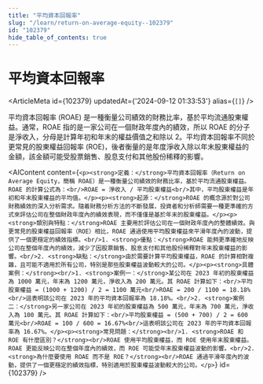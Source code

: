 ```yaml
---
title: "平均資本回報率"
slug: "/learn/return-on-average-equity--102379"
id: "102379"
hide_table_of_contents: true
---
```



# 平均資本回報率

<ArticleMeta id={102379} updatedAt={'2024-09-12 01:33:53'} alias={`[]`} />
<div className='border-solid border-b border-t-0 my-4 border-[var(--ifm-color-gray-300)]' />

平均資本回報率 (ROAE) 是一種衡量公司績效的財務比率，基於平均流通股東權益。通常，ROAE 指的是一家公司在一個財政年度內的績效，所以 ROAE 的分子是淨收入，分母是計算年初和年末的權益價值之和除以 2。平均資本回報率不同於更常見的股東權益回報率 (ROE)，後者衡量的是年度淨收入除以年末股東權益的金額，該金額可能受股票銷售、股息支付和其他股份稀釋的影響。

<AIContent content={`<p><strong>定義：</strong>平均資本回報率（Return on Average Equity，簡稱 ROAE）是一種衡量公司績效的財務比率，基於平均流通股東權益。ROAE 的計算公式為：<br/>ROAE = 淨收入 / 平均股東權益<br/>其中，平均股東權益是年初和年末股東權益的平均值。</p><p><strong>起源：</strong>ROAE 的概念源於對公司財務績效的深入分析需求。隨着財務分析方法的不斷發展，投資者和分析師需要一種更準確的方式來評估公司在整個財政年度內的績效表現，而不僅僅是基於年末的股東權益。</p><p><strong>類別與特點：</strong>ROAE 主要用於評估公司在一個財政年度內的整體績效。與更常見的股東權益回報率（ROE）相比，ROAE 通過使用平均股東權益來平滑年度內的波動，提供了一個更穩定的績效指標。<br/>1. <strong>優點：</strong>ROAE 能夠更準確地反映公司在整個年度內的績效，減少了因股票銷售、股息支付和其他股份稀釋對年末股東權益的影響。<br/>2. <strong>缺點：</strong>由於需要計算平均股東權益，ROAE 的計算相對複雜，且可能不適用於所有公司，特別是那些股東權益波動較大的公司。</p><p><strong>具體案例：</strong><br/>1. <strong>案例一：</strong>某公司在 2023 年初的股東權益為 1000 萬元，年末為 1200 萬元，淨收入為 200 萬元。其 ROAE 計算如下：<br/>平均股東權益 = (1000 + 1200) / 2 = 1100 萬元<br/>ROAE = 200 / 1100 = 18.18%<br/>這表明該公司在 2023 年的平均資本回報率為 18.18%。<br/>2. <strong>案例二：</strong>另一家公司在 2023 年初的股東權益為 500 萬元，年末為 700 萬元，淨收入為 100 萬元。其 ROAE 計算如下：<br/>平均股東權益 = (500 + 700) / 2 = 600 萬元<br/>ROAE = 100 / 600 = 16.67%<br/>這表明該公司在 2023 年的平均資本回報率為 16.67%。</p><p><strong>常見問題：</strong><br/>1. <strong>ROAE 和 ROE 有什麼區別？</strong><br/>ROAE 使用平均股東權益，而 ROE 使用年末股東權益。ROAE 更能反映公司在整個年度內的績效，而 ROE 可能受年末股東權益波動的影響。<br/>2. <strong>為什麼要使用 ROAE 而不是 ROE？</strong><br/>ROAE 通過平滑年度內的波動，提供了一個更穩定的績效指標，特別適用於股東權益波動較大的公司。</p>`} id={102379} />
